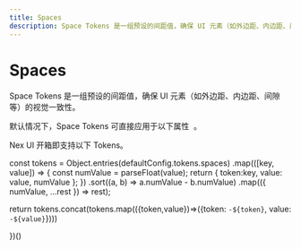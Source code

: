```yaml
---
title: Spaces
description: Space Tokens 是一组预设的间距值，确保 UI 元素（如外边距、内边距、间隙等）的视觉一致性。
---
```



# Spaces

Space Tokens 是一组预设的间距值，确保 UI 元素（如外边距、内边距、间隙等）的视觉一致性。

<Callout type='info'>
  <span className='x:float-left'>
    默认情况下，Space Tokens 可直接应用于以下属性&nbsp;
  </span>
  <AvailableProps.Spaces />
  <span>。</span>
</Callout>

Nex UI 开箱即支持以下 Tokens。

  const tokens = Object.entries(defaultConfig.tokens.spaces)
    .map(([key, value]) => {
      const numValue = parseFloat(value);
      return { token:key, value: value, numValue };
    })
    .sort((a, b) => a.numValue - b.numValue) 
    .map(({ numValue, ...rest }) => rest);

return tokens.concat(tokens.map(({token,value})=>({token: `-${token}`, value: `-${value}`})))

})()

<TokensTable dataSource={dataSource} />
